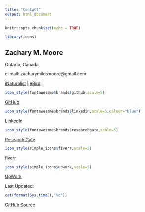 ```yaml
---
title: "Contact"
output: html_document
---
```


```r
knitr::opts_chunk$set(echo = TRUE)

library(icons)
```

<style type="text/css">
.title {
  display: none;
}

</style>
<div class = "header">

## **Zachary M. Moore**
Ontario, Canada

e-mail: zacharymilosmoore@gmail.com

[iNaturalist](https://inaturalist.ca/people/zacharymilosmoore) |
[eBird](https://ebird.org/profile/MTYwMzc5NQ/world)

```r
icon_style(fontawesome$brands$github,scale=5)
```
[GitHub](https://www.github.com/zacharymilosmoore)
   
```r
icon_style(fontawesome$brands$linkedin,scale=5,colour="blue")
```
[LinkedIn](https://www.linkedin.com/in/zacharymilosmoore)

```r
icon_style(fontawesome$brands$researchgate,scale=5)
```
[Research Gate](https://www.researchgate.net/profile/Zachary-Moore-18)
    
```r
icon_style(simple_icons$fiverr,scale=5)
```
[fiverr](https://www.fiverr.com/zacharymmoore)
    
```r
icon_style(simple_icons$upwork,scale=5)
```
[UpWork](https://www.upwork.com/freelancers/~019740478890543483)


</div>
<div class="header">

Last Updated: 
```r

cat(format(Sys.time(),"%c"))
```
[GitHub Source](https://github.com/zacharymilosmoore/zacharymilosmoore.github.io)
</div>
